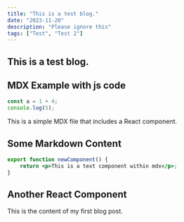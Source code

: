 ```yaml
---
title: "This is a test blog."
date: "2023-11-20"
description: "Please ignore this"
tags: ["Test", "Test 2"]
---
```


## This is a test blog.

## MDX Example with js code

```javascript
const a = 1 + 4;
console.log(5);
```

This is a simple MDX file that includes a React component.

## Some Markdown Content

```jsx
export function newComponent() {
    return <p>This is a text component within mdx</p>;
}
```

## Another React Component

This is the content of my first blog post.
